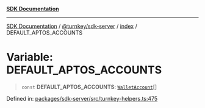 [**SDK Documentation**](../../../../README.mdx)

***

[SDK Documentation](../../../../packages.mdx) / [@turnkey/sdk-server](../../README.mdx) / [index](../README.mdx) / DEFAULT\_APTOS\_ACCOUNTS

# Variable: DEFAULT\_APTOS\_ACCOUNTS

> `const` **DEFAULT\_APTOS\_ACCOUNTS**: [`WalletAccount`](../interfaces/WalletAccount.mdx)[]

Defined in: [packages/sdk-server/src/turnkey-helpers.ts:475](https://github.com/tkhq/sdk/blob/3a88af7d1d927c6022706911d6af0f92f1440e00/packages/sdk-server/src/turnkey-helpers.ts#L475)
